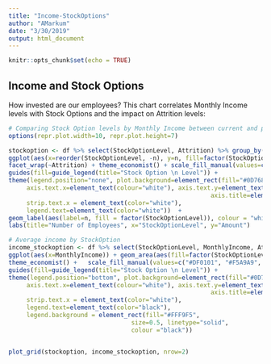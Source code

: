 ```yaml
---
title: "Income-StockOptions"
author: "AMarkum"
date: "3/30/2019"
output: html_document
---
```


```r
knitr::opts_chunk$set(echo = TRUE)
```

## Income and Stock Options

How invested are our employees? This chart correlates Monthly Income levels with Stock Options and the impact on Attrition levels:

```r
# Comparing Stock Option levels by Monthly Income between current and prior employees
options(repr.plot.width=10, repr.plot.height=7)

stockoption <- df %>% select(StockOptionLevel, Attrition) %>% group_by(StockOptionLevel, Attrition) %>% summarize(n=n())  %>%
ggplot(aes(x=reorder(StockOptionLevel, -n), y=n, fill=factor(StockOptionLevel))) + geom_bar(stat="identity") + coord_flip() + 
facet_wrap(~Attrition) + theme_economist() + scale_fill_manual(values=c("#DF0101", "#F5A9A9", "#BEF781", "#04B404")) + 
guides(fill=guide_legend(title="Stock Option \n Level")) + 
theme(legend.position="none", plot.background=element_rect(fill="#0D7680"), plot.title=element_text(hjust=0.5, color="white"), 
     axis.text.x=element_text(colour="white"), axis.text.y=element_text(colour="white"),
                                                        axis.title=element_text(colour="white"),
     strip.text.x = element_text(color="white"), 
     legend.text=element_text(color="white"))  + 
geom_label(aes(label=n, fill = factor(StockOptionLevel)), colour = "white", fontface = "italic", hjust=0.55) + 
labs(title="Number of Employees", x="StockOptionLevel", y="Amount")

# Average income by StockOption
income_stockoption <- df %>% select(StockOptionLevel, MonthlyIncome, Attrition) %>% group_by(StockOptionLevel, Attrition) %>%
ggplot(aes(x=MonthlyIncome)) + geom_area(aes(fill=factor(StockOptionLevel)), stat ="bin", bins=100, alpha=0.8) + facet_wrap(~Attrition) + 
theme_economist() +   scale_fill_manual(values=c("#DF0101", "#F5A9A9", "#BEF781", "#04B404")) + 
guides(fill=guide_legend(title="Stock Option \n Level")) + 
theme(legend.position="bottom", plot.background=element_rect(fill="#0D7680"), plot.title=element_text(hjust=0.5, color="white"), 
     axis.text.x=element_text(colour="white"), axis.text.y=element_text(colour="white"),
                                                        axis.title=element_text(colour="white"),
     strip.text.x = element_text(color="white"),
     legend.text=element_text(color="black"), 
     legend.background = element_rect(fill="#FFF9F5",
                                  size=0.5, linetype="solid", 
                                  colour ="black"))


plot_grid(stockoption, income_stockoption, nrow=2)
```
